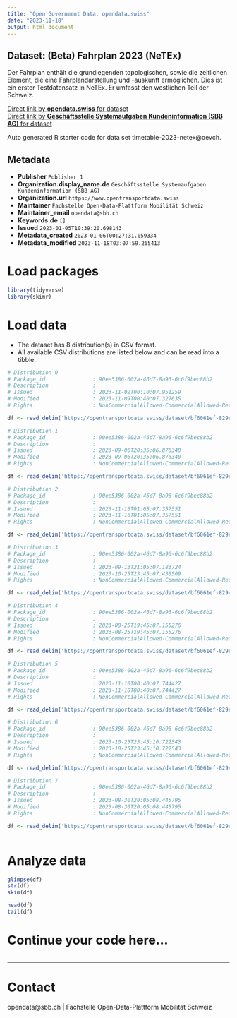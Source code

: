 ```yaml
---
title: "Open Government Data, opendata.swiss"
date: "2023-11-18"
output: html_document
---
```


## Dataset: (Beta) Fahrplan 2023 (NeTEx)

Der Fahrplan enthält die grundlegenden topologischen, sowie die zeitlichen Element, die eine Fahrplandarstellung und -auskunft ermöglichen. Dies ist ein erster Testdatensatz in NeTEx. Er umfasst den westlichen Teil der Schweiz. 


[Direct link by **opendata.swiss** for dataset](https://opendata.swiss/de/dataset/fahrplan-2023-netex-beta)<br>
[Direct link by **Geschäftsstelle Systemaufgaben Kundeninformation (SBB AG)** for dataset](https://opentransportdata.swiss/dataset/timetable-2023-netex)

Auto generated R starter code for data set timetable-2023-netex@oevch.

## Metadata

- **Publisher** `Publisher 1`
- **Organization.display_name.de** `Geschäftsstelle Systemaufgaben Kundeninformation (SBB AG)`
- **Organization.url** `https://www.opentransportdata.swiss`
- **Maintainer** `Fachstelle Open-Data-Plattform Mobilität Schweiz`
- **Maintainer_email** `opendata@sbb.ch`
- **Keywords.de** `[]`
- **Issued** `2023-01-05T10:39:20.698143`
- **Metadata_created** `2023-01-06T00:27:31.059334`
- **Metadata_modified** `2023-11-18T03:07:59.265413`


# Load packages

```r

library(tidyverse)
library(skimr)

```

# Load data

-   The dataset has 8 distribution(s) in CSV format.
-   All available CSV distributions are listed below and can be read into a tibble.

```r

# Distribution 0
# Package_id               : 90ee5386-002a-46d7-8a96-6c6f9bec88b2
# Description              : 
# Issued                   : 2023-11-02T00:10:07.951259
# Modified                 : 2023-11-09T00:40:07.327635
# Rights                   : NonCommercialAllowed-CommercialAllowed-ReferenceRequired

df <- read_delim('https://opentransportdata.swiss/dataset/bf6061ef-829e-42fd-9b98-8990bfbaf03f/resource/66df0412-22eb-48c4-90b8-b98f49746512/download/prod_netex_tt_1.10_che_ski_2023_oev-schweiz_readme_1_1_202311010611.csv')

# Distribution 1
# Package_id               : 90ee5386-002a-46d7-8a96-6c6f9bec88b2
# Description              : 
# Issued                   : 2023-09-06T20:35:06.876340
# Modified                 : 2023-09-06T20:35:06.876340
# Rights                   : NonCommercialAllowed-CommercialAllowed-ReferenceRequired

df <- read_delim('https://opentransportdata.swiss/dataset/bf6061ef-829e-42fd-9b98-8990bfbaf03f/resource/9602ed95-fdc0-4b3d-8f2b-3b99853f5630/download/prod_netex_tt_1.10_che_ski_2023_oev-schweiz_readme_1_1_202309060609.csv')

# Distribution 2
# Package_id               : 90ee5386-002a-46d7-8a96-6c6f9bec88b2
# Description              : 
# Issued                   : 2023-11-16T01:05:07.357551
# Modified                 : 2023-11-16T01:05:07.357551
# Rights                   : NonCommercialAllowed-CommercialAllowed-ReferenceRequired

df <- read_delim('https://opentransportdata.swiss/dataset/bf6061ef-829e-42fd-9b98-8990bfbaf03f/resource/8d5a7da5-88b1-4fac-9338-b87d90d765c0/download/prod_netex_tt_1.10_che_ski_2023_oev-schweiz_readme_1_1_202311150611.csv')

# Distribution 3
# Package_id               : 90ee5386-002a-46d7-8a96-6c6f9bec88b2
# Description              : 
# Issued                   : 2023-09-13T21:05:07.183724
# Modified                 : 2023-10-25T23:45:07.430509
# Rights                   : NonCommercialAllowed-CommercialAllowed-ReferenceRequired

df <- read_delim('https://opentransportdata.swiss/dataset/bf6061ef-829e-42fd-9b98-8990bfbaf03f/resource/ccced87e-8592-47e8-acd3-5525b2d0ef6d/download/prod_netex_tt_1.10_che_ski_2023_oev-schweiz_readme_1_1_202309130609.csv')

# Distribution 4
# Package_id               : 90ee5386-002a-46d7-8a96-6c6f9bec88b2
# Description              : 
# Issued                   : 2023-08-25T19:45:07.155276
# Modified                 : 2023-08-25T19:45:07.155276
# Rights                   : NonCommercialAllowed-CommercialAllowed-ReferenceRequired

df <- read_delim('https://opentransportdata.swiss/dataset/bf6061ef-829e-42fd-9b98-8990bfbaf03f/resource/f437d564-769f-4d68-8592-ff888ad80e9b/download/prod_netex_tt_1.10_che_ski_2023_oev-schweiz_readme_1_1_202308230608.csv')

# Distribution 5
# Package_id               : 90ee5386-002a-46d7-8a96-6c6f9bec88b2
# Description              : 
# Issued                   : 2023-11-10T00:40:07.744427
# Modified                 : 2023-11-10T00:40:07.744427
# Rights                   : NonCommercialAllowed-CommercialAllowed-ReferenceRequired

df <- read_delim('https://opentransportdata.swiss/dataset/bf6061ef-829e-42fd-9b98-8990bfbaf03f/resource/71ba39d5-6e35-454e-beaa-8d56c12e44ca/download/prod_netex_tt_1.10_che_ski_2023_oev-schweiz_readme_1_1_202311090811.csv')

# Distribution 6
# Package_id               : 90ee5386-002a-46d7-8a96-6c6f9bec88b2
# Description              : 
# Issued                   : 2023-10-25T23:45:10.722543
# Modified                 : 2023-10-25T23:45:10.722543
# Rights                   : NonCommercialAllowed-CommercialAllowed-ReferenceRequired

df <- read_delim('https://opentransportdata.swiss/dataset/bf6061ef-829e-42fd-9b98-8990bfbaf03f/resource/dc6a52b6-1340-4164-b20f-73f424f57b47/download/prod_netex_tt_1.10_che_ski_2023_oev-schweiz_readme_1_1_202310251110.csv')

# Distribution 7
# Package_id               : 90ee5386-002a-46d7-8a96-6c6f9bec88b2
# Description              : 
# Issued                   : 2023-08-30T20:05:08.445795
# Modified                 : 2023-08-30T20:05:08.445795
# Rights                   : NonCommercialAllowed-CommercialAllowed-ReferenceRequired

df <- read_delim('https://opentransportdata.swiss/dataset/bf6061ef-829e-42fd-9b98-8990bfbaf03f/resource/dbb36a52-4b70-4530-bd79-730ae60a2169/download/prod_netex_tt_1.10_che_ski_2023_oev-schweiz_readme_1_1_202308300608.csv')



```

# Analyze data

```r

glimpse(df)
str(df)
skim(df)

head(df)
tail(df)

```

# Continue your code here...

```r

```

------------------------------------------------------------------------

# Contact

opendata@sbb.ch | Fachstelle Open-Data-Plattform Mobilität Schweiz
